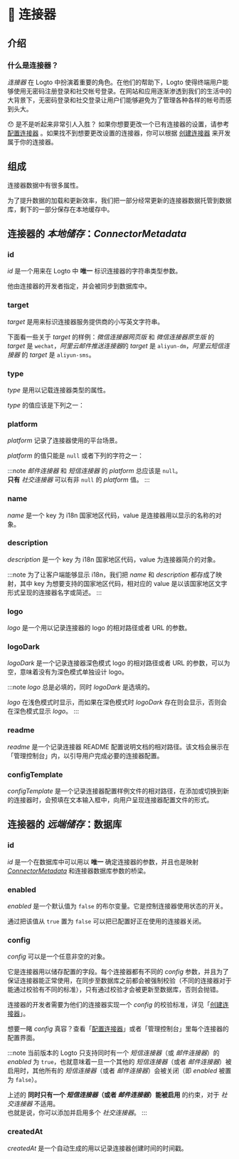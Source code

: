 
# 🔌 连接器

## 介绍

### 什么是连接器？

_连接器_ 在 Logto 中扮演着重要的角色。在他们的帮助下，Logto 使得终端用户能够使用无密码注册登录和社交帐号登录。在网站和应用逐渐渗透到我们的生活中的大背景下，无密码登录和社交登录让用户们能够避免为了管理各种各样的帐号而感到头大。

:hushed: 是不是听起来非常引人入胜？ 如果你想要更改一个已有连接器的设置，请参考 [配置连接器](../../recipes/configure-connectors/) 。如果找不到想要更改设置的连接器，你可以根据 [创建连接器](../../recipes/create-your-connector/) 来开发属于你的连接器。

## 组成

连接器数据中有很多属性。

为了提升数据的加载和更新效率，我们把一部分经常更新的连接器数据托管到数据库，剩下的一部分保存在本地缓存中。

<ConnectorStorageIntro />

## 连接器的 _本地储存_：_ConnectorMetadata_

### id

_id_ 是一个用来在 Logto 中 **唯一** 标识连接器的字符串类型参数。

他由连接器的开发者指定，并会被同步到数据库中。

### target

_target_ 是用来标识连接器服务提供商的小写英文字符串。

下面看一些关于 _target_ 的样例：_微信连接器网页版_ 和 _微信连接器原生版_ 的 _target_ 是 `wechat`，*阿里云邮件推送连接器*的 _target_ 是 `aliyun-dm`，_阿里云短信连接器_ 的 _target_ 是 `aliyun-sms`。

### type

_type_ 是用以记载连接器类型的属性。

_type_ 的值应该是下列之一：

<ConnectorTypeIntro />

### platform

_platform_ 记录了连接器使用的平台场景。

_platform_ 的值只能是 `null` 或者下列的字符之一：

<ConnectorPlatformIntro />

:::note
_邮件连接器_ 和 _短信连接器_ 的 _platform_ 总应该是 `null`。<br/>
**只有** _社交连接器_ 可以有非 `null` 的 _platform_ 值。
:::

### name

_name_ 是一个 key 为 i18n 国家地区代码，value 是连接器用以显示的名称的对象。

### description

_description_ 是一个 key 为 i18n 国家地区代码，value 为连接器简介的对象。

:::note
为了让客户端能够显示 i18n，我们把 _name_ 和 _description_ 都存成了映射，其中 key 为想要支持的国家地区代码，相对应的 value 是以该国家地区文字形式呈现的连接器名字或简述。
:::

### logo

_logo_ 是一个用以记录连接器的 logo 的相对路径或者 URL 的参数。

### logoDark

_logoDark_ 是一个记录连接器深色模式 logo 的相对路径或者 URL 的参数，可以为空，意味着没有为深色模式单独设计 logo。

:::note
_logo_ 总是必填的，同时 _logoDark_ 是选填的。

_logo_ 在浅色模式时显示，而如果在深色模式时 _logoDark_ 存在则会显示，否则会在深色模式显示 _logo_。
:::

### readme

_readme_ 是一个记录连接器 README 配置说明文档的相对路径。该文档会展示在「管理控制台」内，以引导用户完成必要的连接器配置。

### configTemplate

_configTemplate_ 是一个记录连接器配置样例文件的相对路径，在添加或切换到新的连接器时，会预填在文本输入框中，向用户呈现连接器配置文件的形式。

## 连接器的 _远端储存_：数据库

### id

_id_ 是一个在数据库中可以用以 **唯一** 确定连接器的参数，并且也是映射 [_ConnectorMetadata_](./#连接器的-本地储存connectormetadata) 和连接器数据库参数的桥梁。

### enabled

_enabled_ 是一个默认值为 `false` 的布尔变量。它是控制连接器使用状态的开关。

通过把该值从 `true` 置为 `false` 可以把已配置好正在使用的连接器关闭。

### config

_config_ 可以是一个任意非空的对象。

它是连接器用以储存配置的字段。每个连接器都有不同的 _config_ 参数，并且为了保证连接器能正常使用，在同步至数据库之前都会被强制校验（不同的连接器对于能通过校验有不同的标准），只有通过校验才会被更新至数据库，否则会抛错。

连接器的开发者需要为他们的连接器实现一个 _config_ 的校验标准，详见「[创建连接器](../../recipes/create-your-connector/)」。

想要一睹 _config_ 真容？查看「[配置连接器](../../recipes/configure-connectors/)」或者「管理控制台」里每个连接器的配置界面。

:::note
当前版本的 Logto 只支持同时有一个 _短信连接器_（或 _邮件连接器_）的 _enabled_ 为 `true`，也就意味着一旦一个其他的 _短信连接器_（或者 _邮件连接器_）被启用时，其他所有的 _短信连接器_（或者 _邮件连接器_）会被关闭（即 _enabled_ 被置为 `false`）。

上述的 **同时只有一个 _短信连接器_（或者 _邮件连接器_）能被启用** 的约束，对于 _社交连接器_ 不适用。<br/>
也就是说，你可以添加并启用多个 _社交连接器_。
:::

### createdAt

_createdAt_ 是一个自动生成的用以记录连接器创建时间的时间戳。
